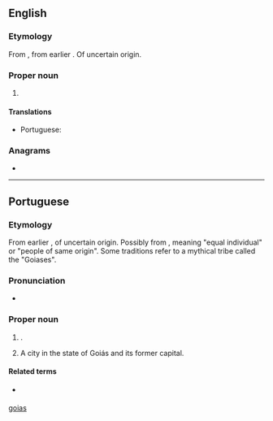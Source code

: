 ==English==
{{wikipedia}}

===Etymology===
From {{etyl|pt|en}} {{m|pt|Goiás}}, from earlier {{m|pt|Goyaz}}. Of uncertain origin.

===Proper noun===
{{en-proper noun}}

# {{place|en|state|r/Center-West Region|c/Brazil|capital=Goiânia}}

====Translations====
{{trans-top|state in central-western Brazil}}
* Portuguese: {{t+|pt|Goiás|m}}
{{trans-mid}}
{{trans-bottom}}

===Anagrams===
* {{anagrams|en|a=agios|agios}}

[[Category:English terms spelled with Á|goias]]

----

==Portuguese==

===Etymology===
From earlier {{m|pt|Goyaz}}, of uncertain origin. Possibly from {{etyl|tpw|pt}}, meaning "equal individual" or "people of same origin". Some traditions refer to a mythical tribe called the "Goiases".

===Pronunciation===
{{pt-IPA|br=Goiás}}
* {{audio|pt|Pt-br Goiás.ogg|Audio (BR)}}

===Proper noun===
{{pt-proper noun|m}}
# {{place|pt|state|macroregion/pt:Central-West Region|c/pt:Brazil|capital=pt:Goiânia}}.
#: {{syn|pt|GO}} {{gloss|abbreviation}}
# A city in the state of Goiás and its former capital.
#: {{syn|pt|Goiás Velho}}

====Related terms====
* {{l|pt|goiano}} {{gloss|[[demonym]]}}